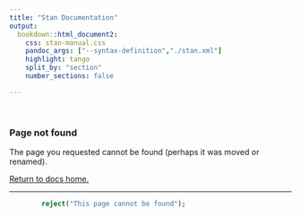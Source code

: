 ```yaml
---
title: "Stan Documentation"
output:
  bookdown::html_document2:
    css: stan-manual.css
    pandoc_args: ["--syntax-definition","./stan.xml"]
    highlight: tango
    split_by: "section"
    number_sections: false

---
```

<br/>

### Page not found

The page you requested cannot be found (perhaps it was moved or renamed).

[Return to docs home.](https://mc-stan.org/docs)

----

```stan
        reject("This page cannot be found");
```
